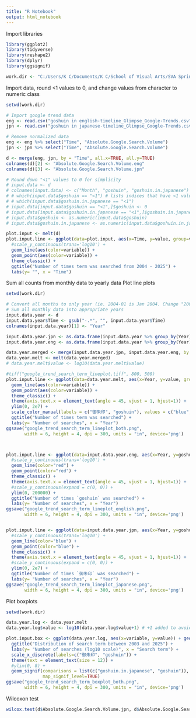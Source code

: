 ---
title: "R Notebook"
output: html_notebook
---

Import libraries

```{r}
library(ggplot2)
library(tidyverse)
library(reshape2)
library(dplyr)
library(ggsignif)

work.dir <- "C:/Users/K C/Documents/K C/School of Visual Arts/SVA Spring 2025/Global Arts/Research paper/"
```

Import data, round <1 values to 0, and change values from character to numeric class

```{r}
setwd(work.dir)

# Import google trend data
eng <- read.csv("goshuin in english-timeline_Glimpse_Google-Trends.csv", skip=5)
jpn <- read.csv("goshuin in japanese-timeline_Glimpse_Google-Trends.csv", skip=5) # skip first 5 lines that hold no data

# Remove normalized data
eng <- eng %>% select("Time", "Absolute.Google.Search.Volume")
jpn <- jpn %>% select("Time", "Absolute.Google.Search.Volume")

d <- merge(eng, jpn, by = "Time", all.x=TRUE, all.y=TRUE)
colnames(d)[2] <- "Absolute.Google.Search.Volume.eng"
colnames(d)[3] <- "Absolute.Google.Search.Volume.jpn"

# Round down "<1" values to 0 for simplicity
# input.data <- d
# colnames(input.data) <- c("Month", "goshuin", "goshuin.in.japanese")
# # which(input.data$goshuin == "<1") # lists indices that have <1 value
# # which(input.data$goshuin.in.japanese == "<1")
# input.data[input.data$goshuin == "<1",]$goshuin <- 0
# input.data[input.data$goshuin.in.japanese == "<1",]$goshuin.in.japanese <- 0
# input.data$goshuin <- as.numeric(input.data$goshuin)
# input.data$goshuin.in.japanese <- as.numeric(input.data$goshuin.in.japanese)
```


```{r}
plot.input <- melt(d)
plot.input.line <- ggplot(data=plot.input, aes(x=Time, y=value, group=variable)) +
  #scale_y_continuous(trans='log10') +
  geom_line(aes(color=variable)) +
  geom_point(aes(color=variable)) +
  theme_classic() +
  ggtitle("Number of times term was searched from 2004 - 2025") +
  labs(y= "", x = "Time")
```

Sum all counts from monthly data to yearly data
Plot line plots

```{r}
setwd(work.dir)

# Convert all months to only year (ie. 2004-01 is Jan 2004. Change "2004-01" to "2004".)
# Sum all monthly data into appropriate years
input.data.year <- d
input.data.year$Time <- gsub("-.*", "", input.data.year$Time)
colnames(input.data.year)[1] <- "Year"

input.data.year.jpn <- as.data.frame(input.data.year %>% group_by(Year) %>% summarise(goshuin.in.japanese = sum(Absolute.Google.Search.Volume.jpn)))
input.data.year.eng <- as.data.frame(input.data.year %>% group_by(Year) %>% summarise(goshuin = sum(Absolute.Google.Search.Volume.eng)))

data.year.merged <- merge(input.data.year.jpn, input.data.year.eng, by = "Year", all.x=TRUE, all.y=TRUE)
data.year.melt <- melt(data.year.merged)
# data.year.melt$value <- log10(data.year.melt$value)

#tiff("google_trend_search_term_lineplot.tiff", 800, 500)
plot.input.line <- ggplot(data=data.year.melt, aes(x=Year, y=value, group=variable)) +
  geom_line(aes(color=variable)) +
  geom_point(aes(color=variable)) +
  theme_classic() +
  theme(axis.text.x = element_text(angle = 45, vjust = 1, hjust=1)) +
  ylim(0, 2e7) +
  scale_color_manual(labels = c("御朱印", "goshuin"), values = c("blue", "red")) +
  ggtitle("Number of times term was searched") +
  labs(y= "Number of searches", x = "Year")
ggsave("google_trend_search_term_lineplot_both.png",
       width = 6, height = 4, dpi = 300, units = "in", device='png')



plot.input.line <- ggplot(data=input.data.year.eng, aes(x=Year, y=goshuin, group=1)) +
  #scale_y_continuous(trans='log10') +
  geom_line(color="red") +
  geom_point(color="red") +
  theme_classic() +
  theme(axis.text.x = element_text(angle = 45, vjust = 1, hjust=1)) +
  #scale_y_continuous(expand = c(0, 0)) +
  ylim(0, 200000) +
  ggtitle("Number of times `goshuin` was searched") +
  labs(y= "Number of searches", x = "Year")
ggsave("google_trend_search_term_lineplot_english.png",
       width = 6, height = 4, dpi = 300, units = "in", device='png')


plot.input.line <- ggplot(data=input.data.year.jpn, aes(x=Year, y=goshuin.in.japanese, group=1)) +
  #scale_y_continuous(trans='log10') +
  geom_line(color="blue") +
  geom_point(color="blue") +
  theme_classic() +
  theme(axis.text.x = element_text(angle = 45, vjust = 1, hjust=1)) +
  #scale_y_continuous(expand = c(0, 0)) +
  ylim(0, 2e7) +
  ggtitle("Number of times `御朱印` was searched") +
  labs(y= "Number of searches", x = "Year")
ggsave("google_trend_search_term_lineplot_japanese.png",
       width = 6, height = 4, dpi = 300, units = "in", device='png')
```

Plot boxplots

```{r}
setwd(work.dir)

data.year.log <- data.year.melt
data.year.log$value <- log10(data.year.log$value+1) # +1 added to avoid negative infinity

plot.input.box <- ggplot(data.year.log, aes(x=variable, y=value)) + geom_boxplot() +
  ggtitle("Distribution of search term between 2003 and 2025") +
  labs(y= "Number of searches (log10 scale)", x = "Search term") +
  scale_x_discrete(labels=c("御朱印", "goshuin")) +
  theme(text = element_text(size = 12)) +
  #ylim(0, 8) +
  geom_signif(comparisons = list(c("goshuin.in.japanese", "goshuin")), 
              map_signif_level=TRUE)
ggsave("google_trend_search_term_boxplot_both.png",
       width = 6, height = 4, dpi = 300, units = "in", device='png')
```


Wilcoxon test

```{r}
wilcox.test(d$Absolute.Google.Search.Volume.jpn, d$Absolute.Google.Search.Volume.eng, alternative = c("greater"))
```





